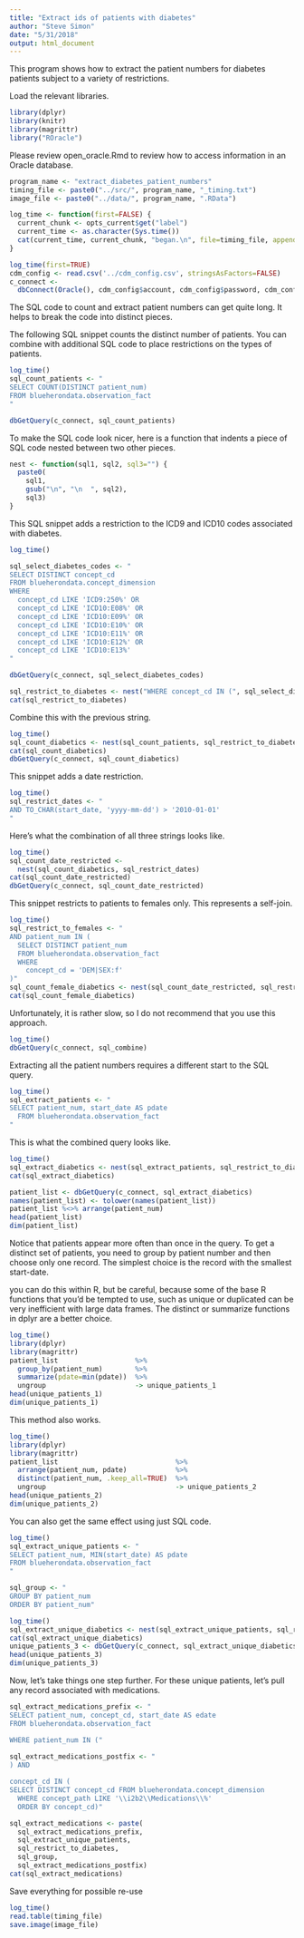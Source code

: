 ```yaml
---
title: "Extract ids of patients with diabetes"
author: "Steve Simon"
date: "5/31/2018"
output: html_document
---
```


This program shows how to extract the patient numbers for diabetes patients subject to a variety of restrictions.

Load the relevant libraries.

```r
library(dplyr)
library(knitr)
library(magrittr)
library("ROracle")
```

Please review open_oracle.Rmd to review how to access information in an Oracle database.

```r
program_name <- "extract_diabetes_patient_numbers"
timing_file <- paste0("../src/", program_name, "_timing.txt")
image_file <- paste0("../data/", program_name, ".RData")

log_time <- function(first=FALSE) {
  current_chunk <- opts_current$get("label")
  current_time <- as.character(Sys.time())
  cat(current_time, current_chunk, "began.\n", file=timing_file, append=!first)
}
```


```r
log_time(first=TRUE)
cdm_config <- read.csv('../cdm_config.csv', stringsAsFactors=FALSE)
c_connect <-
  dbConnect(Oracle(), cdm_config$account, cdm_config$password, cdm_config$access)
```


The SQL code to count and extract patient numbers can get quite long. It helps to break the code into distinct pieces.

The following SQL snippet counts the distinct number of patients. You can combine with additional SQL code to place restrictions on the types of patients.

```r
log_time()
sql_count_patients <- "
SELECT COUNT(DISTINCT patient_num)
FROM blueherondata.observation_fact
"

dbGetQuery(c_connect, sql_count_patients)
```

To make the SQL code look nicer, here is a function that indents a piece of SQL code nested between two other pieces.

```r
nest <- function(sql1, sql2, sql3="") {
  paste0(
    sql1,
    gsub("\n", "\n  ", sql2),
    sql3)
}
```

This SQL snippet adds a restriction to the ICD9 and ICD10 codes associated with diabetes.

```r
log_time()

sql_select_diabetes_codes <- "
SELECT DISTINCT concept_cd 
FROM blueherondata.concept_dimension
WHERE
  concept_cd LIKE 'ICD9:250%' OR
  concept_cd LIKE 'ICD10:E08%' OR
  concept_cd LIKE 'ICD10:E09%' OR
  concept_cd LIKE 'ICD10:E10%' OR
  concept_cd LIKE 'ICD10:E11%' OR
  concept_cd LIKE 'ICD10:E12%' OR
  concept_cd LIKE 'ICD10:E13%'
"

dbGetQuery(c_connect, sql_select_diabetes_codes)

sql_restrict_to_diabetes <- nest("WHERE concept_cd IN (", sql_select_diabetes_codes, ")")
cat(sql_restrict_to_diabetes)
```

Combine this with the previous string.

```r
log_time()
sql_count_diabetics <- nest(sql_count_patients, sql_restrict_to_diabetes)
cat(sql_count_diabetics)
dbGetQuery(c_connect, sql_count_diabetics)
```

This snippet adds a date restriction.

```r
log_time()
sql_restrict_dates <- "
AND TO_CHAR(start_date, 'yyyy-mm-dd') > '2010-01-01'
"
```

Here's what the combination of all three strings looks like.

```r
log_time()
sql_count_date_restricted <- 
  nest(sql_count_diabetics, sql_restrict_dates)
cat(sql_count_date_restricted)
dbGetQuery(c_connect, sql_count_date_restricted)
```

This snippet restricts to patients to females only. This represents a self-join.

```r
log_time()
sql_restrict_to_females <- "
AND patient_num IN (
  SELECT DISTINCT patient_num
  FROM blueherondata.observation_fact
  WHERE
    concept_cd = 'DEM|SEX:f'
)"
sql_count_female_diabetics <- nest(sql_count_date_restricted, sql_restrict_to_females)
cat(sql_count_female_diabetics)
```

Unfortunately, it is rather slow, so I do not recommend that you use this approach.

```r
log_time()
dbGetQuery(c_connect, sql_combine)
```

Extracting all the patient numbers requires a different start to the SQL query.

```r
log_time()
sql_extract_patients <- "
SELECT patient_num, start_date AS pdate
  FROM blueherondata.observation_fact
"
```

This is what the combined query looks like.

```r
log_time()
sql_extract_diabetics <- nest(sql_extract_patients, sql_restrict_to_diabetes)
cat(sql_extract_diabetics)

patient_list <- dbGetQuery(c_connect, sql_extract_diabetics)
names(patient_list) <- tolower(names(patient_list))
patient_list %<>% arrange(patient_num)
head(patient_list)
dim(patient_list)
```

Notice that patients appear more often than once in the query. To get a distinct set of patients, you need to group by patient number and then choose only one record. The simplest choice is the record with the smallest start-date.

you can do this within R, but be careful, because some of the base R functions that you'd be tempted to use, such as unique or duplicated can be very inefficient with large data frames. The distinct or summarize functions in dplyr are a better choice.

```r
log_time()
library(dplyr)
library(magrittr)
patient_list                   %>% 
  group_by(patient_num)        %>%
  summarize(pdate=min(pdate))  %>%
  ungroup                      -> unique_patients_1
head(unique_patients_1)
dim(unique_patients_1)
```

This method also works.

```r
log_time()
library(dplyr)
library(magrittr)
patient_list                             %>% 
  arrange(patient_num, pdate)            %>%
  distinct(patient_num, .keep_all=TRUE)  %>%
  ungroup                                -> unique_patients_2
head(unique_patients_2)
dim(unique_patients_2)
```

You can also get the same effect using just SQL code.

```r
log_time()
sql_extract_unique_patients <- "
SELECT patient_num, MIN(start_date) AS pdate
FROM blueherondata.observation_fact
"

sql_group <- "
GROUP BY patient_num
ORDER BY patient_num"
```

```r
log_time()
sql_extract_unique_diabetics <- nest(sql_extract_unique_patients, sql_restrict_to_diabetes, sql_group)
cat(sql_extract_unique_diabetics)
unique_patients_3 <- dbGetQuery(c_connect, sql_extract_unique_diabetics)
head(unique_patients_3)
dim(unique_patients_3)
```

Now, let's take things one step further. For these unique patients, let's pull any record associated with medications.

```r
sql_extract_medications_prefix <- "
SELECT patient_num, concept_cd, start_date AS edate
FROM blueherondata.observation_fact

WHERE patient_num IN ("
  
sql_extract_medications_postfix <- "
) AND 

concept_cd IN (
SELECT DISTINCT concept_cd FROM blueherondata.concept_dimension
  WHERE concept_path LIKE '\\i2b2\\Medications\\%'
  ORDER BY concept_cd)"

sql_extract_medications <- paste(
  sql_extract_medications_prefix,
  sql_extract_unique_patients,
  sql_restrict_to_diabetes,
  sql_group,
  sql_extract_medications_postfix)
cat(sql_extract_medications)
```

Save everything for possible re-use

```r
log_time()
read.table(timing_file) 
save.image(image_file)
```
